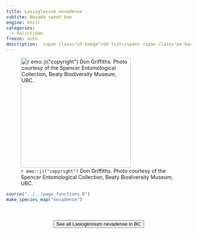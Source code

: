```yaml
---
title: Lasioglossum nevadense
subtite: Nevada sweat bee
engine: knitr
categories:
  - Halictidae
freeze: auto
description:  <span class="sh-badge">SH list</span> <span class="pe-badge">PM Evidence</span>
---
```

![`r emo::ji("copyright")` Don Griffiths. Photo courtesy of the Spencer Entomological Collection, Beaty Biodiversity Museum, UBC.](https://www.zoology.ubc.ca/entomology/main/Hymenoptera/Halictidae/Lasioglossum%20nevadense%20(3lateral).jpg){height=300}





```r
source("../../page_functions.R")
make_species_map("nevadense")
```
<br><br>
<center>


<a href="https://www.zoology.ubc.ca/entomology/main/Hymenoptera/Halictidae/Lasioglossum%20nevadense.php"><button type="button" class="btn btn-secondary">See all Lasioglossum nevadense in BC <i class="fa-solid fa-arrow-up-right-from-square"></i> </button></a>
</center>
